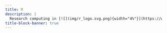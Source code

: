 ```yaml
---
title: R
description: |
  Research computing in [![](img/r_logo.svg.png){width="4%"}](https://www.r-project.org/)
title-block-banner: true
---
```

